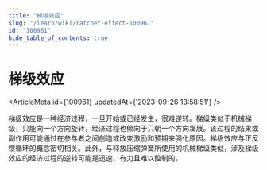 ```yaml
---
title: "梯级效应"
slug: "/learn/wiki/ratchet-effect-100961"
id: "100961"
hide_table_of_contents: true
---
```



# 梯级效应

<ArticleMeta id={100961} updatedAt={'2023-09-26 13:58:51'} />
<div className='border-solid border-b border-t-0 my-4 border-[var(--ifm-color-gray-300)]' />

梯级效应是一种经济过程，一旦开始或已经发生，很难逆转。梯级类似于机械梯级，只能向一个方向旋转，经济过程也倾向于只朝一个方向发展。该过程的结果或副作用可能通过在参与者之间创造或改变激励和预期来强化原因。梯级效应与正反馈循环的概念密切相关。此外，与释放压缩弹簧所使用的机械梯级类似，涉及梯级效应的经济过程的逆转可能是迅速、有力且难以控制的。
